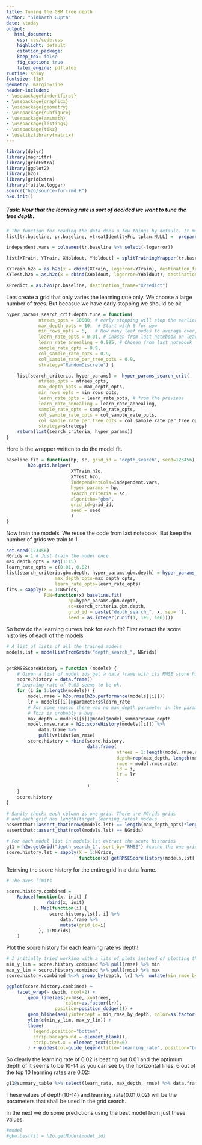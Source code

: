 ```yaml
---
title: Tuning the GBM tree depth
author: "Sidharth Gupta"
date: \today
output:
   html_document:
    css: css/code.css
    highlight: default
    citation_package:
    keep_tex: false
    fig_caption: true
    latex_engine: pdflatex
runtime: shiny
fontsize: 11pt
geometry: margin=1ine
header-includes:
- \usepackage{indentfirst}
- \usepackage{graphicx}
- \usepackage{geometry}
- \usepackage{subfigure}
- \usepackage{amsmath}
- \usepackage{listings}
- \usepackage{tikz}
- \usetikzlibrary{matrix}
---
```


```r
library(dplyr)
library(magrittr)
library(gridExtra)
library(ggplot2)
library(h2o)
library(gridExtra)
library(futile.logger)
source("h2o/source-for-rmd.R")
h2o.init()
```

##### Task: Now that the learning rate is sort of decided we want to tune the tree depth.

```r
# The function for reading the data does a few things by default. It makes categorical  variables where ever necessar, and log transforms the large variables like for taxes etc. See documentation of that function. 
list[tr.baseline, pr.baseline, vtreatIdentityFn, tplan.NULL] =  prepareDataWrapper.h2o.gbm.baseline(dates.to.numeric=T, keep.dates=T)

independent.vars = colnames(tr.baseline %>% select(-logerror))

list[XTrain, YTrain, XHoldout, YHoldout] = splitTrainingWrapper(tr.baseline, split_percent=0.90, YName="logerror") 

XYTrain.h2o = as.h2o(x = cbind(XTrain, logerror=YTrain), destination_frame="XTrain.h2o")
XYTest.h2o = as.h2o(x = cbind(XHoldout, logerror=YHoldout), destination_frame="XTest.h2o")

XPredict = as.h2o(pr.baseline, destination_frame="XPredict")
```

Lets create a grid that only varies the learning rate only. We choose a large number of trees. But becasue we have early stopping we should be ok.

```r
hyper_params_search_crit.depth.tune = function(
            ntrees_opts = 10000, # early stopping will stop the earlier.
            max_depth_opts = 10,  # Start with 6 for now
            min_rows_opts = 5,   # How many leaf nodes to average over, doing the log of # rows would be ok
            learn_rate_opts = 0.01, # Chosen from last notebook on learning rate
            learn_rate_annealing = 0.995, # Chosen from last notebook
            sample_rate_opts = 0.9,
            col_sample_rate_opts = 0.9,
            col_sample_rate_per_tree_opts = 0.9, 
            strategy="RandomDiscrete") {

    list[search_criteria, hyper_params] =  hyper_params_search_crit(
            ntrees_opts = ntrees_opts,
            max_depth_opts = max_depth_opts,
            min_rows_opts = min_rows_opts,
            learn_rate_opts = learn_rate_opts, # from the previous
            learn_rate_annealing = learn_rate_annealing,
            sample_rate_opts = sample_rate_opts,
            col_sample_rate_opts = col_sample_rate_opts,
            col_sample_rate_per_tree_opts = col_sample_rate_per_tree_opts,
            strategy=strategy) 
    return(list(search_criteria, hyper_params))
}

```


Here is the wrapper written to do the model fit.
```r

baseline.fit = function(hp, sc, grid_id = "depth_search", seed=123456) {
        h2o.grid.helper(
                        XYTrain.h2o, 
                        XYTest.h2o, 
                        independentCols=independent.vars,
                        hyper_params = hp,
                        search_criteria = sc,
                        algorithm="gbm", 
                        grid_id=grid_id,
                        seed = seed
                        )
}
```

Now train the models. We reuse the code from last notebook. But keep the number of grids we train to 1.

```r
set.seed(123456) 
NGrids = 1 # Just train the model once
max_depth_opts = seq(1:15)
learn_rate_opts = c(0.01, 0.02)
list[search_criteria.gbm.depth, hyper_params.gbm.depth] = hyper_params_search_crit.depth.tune(
                  max_depth_opts=max_depth_opts, 
                  learn_rate_opts=learn_rate_opts)
fits = sapply(X = 1:NGrids, 
              FUN=function(x) baseline.fit(
                       hp=hyper_params.gbm.depth, 
                       sc=search_criteria.gbm.depth, 
                       grid_id = paste("depth_search_", x, sep=''), 
                       seed = as.integer(runif(1, 1e5, 1e6))))
```

So how do the learning curves look for each fit? First extract the score histories of each of the models
```r
# A list of lists of all the trained models
models.lst = modelListFromGrids("depth_search_", NGrids)


getRMSEScoreHistory = function (models) {
    # Given a list of model ids get a data frame with its RMSE score history
    score.history = data.frame()
    # Learning rate of 0.03 seems to be ok.
    for (i in 1:length(models)) {
        model.rmse = h2o.rmse(h2o.performance(models[[i]]))
        lr = models[[i]]@parameters$learn_rate
        # For some reason there was no max_depth parameter in the parameters list of the model
        # This is probably a bug
        max_depth = models[[i]]@model$model_summary$max_depth
        model.rmse.rate = h2o.scoreHistory(models[[i]]) %>% 
            data.frame %>% 
            pull(validation_rmse)
        score.history = rbind(score.history,
                              data.frame(
                                         ntrees = 1:length(model.rmse.rate), 
                                         depth=rep(max_depth, length(model.rmse.rate)),
                                         rmse = model.rmse.rate, 
                                         id = i,
                                         lr = lr
                                         )
                              )
    }
    score.history
}

# Sanity check: each column is one grid. There are NGrids grids
# and each grid has length(target_learning_rates) models
assertthat::assert_that(nrow(models.lst) == length(max_depth_opts)*length(learn_rate_opts))
assertthat::assert_that(ncol(models.lst) == NGrids)

# For each model list in models.lst extract the score histories
g11 = h2o.getGrid("depth_search_1", sort_by="RMSE") #cache the one grid for offline access
score.history.lst = sapply(X = 1:NGrids, 
                           function(x) getRMSEScoreHistory(models.lst[, x])) 

```

Retriving the score history for the entire grid in a data frame.

```r
# The axes limits

score.history.combined =
    Reduce(function(x, init) {
               rbind(x, init)
          }, Map(function(i) {
                score.history.lst[, i] %>%
                    data.frame %>%
                    mutate(grid_id=i)
            }, 1:NGrids)
    )
```


Plot the score history for each learning rate vs depth!
```r

# I initially tried working with a lits of plots instead of plotting the data directly. Had trouble sizing the plots properly. So backed off and instead used a combined version of score history with vanialla ggplot.
min_y_lim = score.history.combined %>% pull(rmse) %>% min
max_y_lim = score.history.combined %>% pull(rmse) %>% max
score.history.combined %<>% group_by(depth, lr) %>%  mutate(min_rmse_by_depth =  min(rmse)) %>% ungroup

ggplot(score.history.combined) +
    facet_wrap(~ depth, ncol=2) +
        geom_line(aes(y=rmse, x=ntrees, 
                      color=as.factor(lr)),
                  position=position_dodge(1)) +
        geom_hline(aes(yintercept = min_rmse_by_depth, color=as.factor(lr)), size=0.6, alpha=0.5) +
        ylim(c(min_y_lim, max_y_lim)) +
        theme(
          legend.position="bottom",
          strip.background = element_blank(),
          strip.text.x = element_text(size=6)
        ) + guides(col=guide_legend(title="learning_rate", position="bottom"))

```
So clearly the learning rate of 0.02 is beating out 0.01 and the optimum depth of it seems to be 10-14
as you can see by the horizontal lines. 6 out of the top 10 learning rates are 0.02:

```r

g11@summary_table %>% select(learn_rate, max_depth, rmse) %>% data.frame
```

These values of depth(10-14) and learning_rate(0.01,0.02) will be the parameters that shall be used in the grid search.

In the next we do some predictions using the best model from just these values.

```r
#model
#gbm.bestfit = h2o.getModel(model_id)
```

